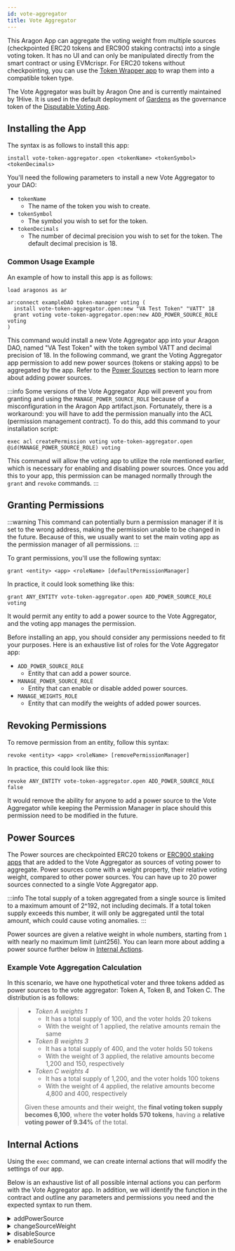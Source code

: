 ```yaml
---
id: vote-aggregator
title: Vote Aggregator
---
```


This Aragon App can aggregate the voting weight from multiple sources (checkpointed ERC20 tokens and ERC900 staking contracts) into a single voting token. It has no UI and can only be manipulated directly from the smart contract or using EVMcrispr. For ERC20 tokens without checkpointing, you can use the [Token Wrapper app](./token-wrapper.mdx) to wrap them into a compatible token type.

The Vote Aggregator was built by Aragon One and is currently maintained by 1Hive. It is used in the default deployment of [Gardens](https://gardens.1hive.org/#/home) as the governance token of the [Disputable Voting App](./disputableVoting.mdx).

## Installing the App

The syntax is as follows to install this app:

```
install vote-token-aggregator.open <tokenName> <tokenSymbol> <tokenDecimals>
```

You'll need the following parameters to install a new Vote Aggregator to your DAO:

- `tokenName`
    - The name of the token you wish to create.
- `tokenSymbol`
    - The symbol you wish to set for the token.
- `tokenDecimals`
    - The number of decimal precision you wish to set for the token. The default decimal precision is 18.

### Common Usage Example

An example of how to install this app is as follows:

```
load aragonos as ar

ar:connect exampleDAO token-manager voting (
  install vote-token-aggregator.open:new "VA Test Token" "VATT" 18
  grant voting vote-token-aggregator.open:new ADD_POWER_SOURCE_ROLE voting
)
```

This command would install a new Vote Aggregator app into your Aragon DAO, named "VA Test Token" with the token symbol VATT and decimal precision of 18. In the following command, we grant the Voting Aggregator app permission to add new power sources (tokens or staking apps) to be aggregated by the app. Refer to the [Power Sources](#power-sources) section to learn more about adding power sources.

:::info
Some versions of the Vote Aggregator App will prevent you from granting and using the `MANAGE_POWER_SOURCE_ROLE` because of a misconfiguration in the Aragon App artifact.json. Fortunately, there is a workaround: you will have to add the permission manually into the ACL (permission management contract). To do this, add this command to your installation script:

```
exec acl createPermission voting vote-token-aggregator.open @id(MANAGE_POWER_SOURCE_ROLE) voting
```

This command will allow the voting app to utilize the role mentioned earlier, which is necessary for enabling and disabling power sources. Once you add this to your app, this permission can be managed normally through the `grant` and `revoke` commands.
:::


<InstallVersioning />

## Granting Permissions

:::warning
This command can potentially burn a permission manager if it is set to the wrong address, making the permission unable to be changed in the future. Because of this, we usually want to set the main voting app as the permission manager of all permissions.
:::

To grant permissions, you'll use the following syntax:

```
grant <entity> <app> <roleName> [defaultPermissionManager]
```

In practice, it could look something like this:

```
grant ANY_ENTITY vote-token-aggregator.open ADD_POWER_SOURCE_ROLE voting
```

It would permit any entity to add a power source to the Vote Aggregator, and the voting app manages the permission.

Before installing an app, you should consider any permissions needed to fit your purposes. Here is an exhaustive list of roles for the Vote Aggregator app:

- `ADD_POWER_SOURCE_ROLE`
    - Entity that can add a power source.
- `MANAGE_POWER_SOURCE_ROLE`
    - Entity that can enable or disable added power sources.
- `MANAGE_WEIGHTS_ROLE`
    - Entity that can modify the weights of added power sources.



<TypesOfEntities />


<OracleGrant />


## Revoking Permissions


To remove permission from an entity, follow this syntax:

```
revoke <entity> <app> <roleName> [removePermissionManager]
```

In practice, this could look like this:

```
revoke ANY_ENTITY vote-token-aggregator.open ADD_POWER_SOURCE_ROLE false
```

It would remove the ability for anyone to add a power source to the Vote Aggregator while keeping the Permission Manager in place should this permission need to be modified in the future.

## Power Sources

The Power sources are checkpointed ERC20 tokens or [ERC900 staking apps](https://github.com/aragon/staking) that are added to the Vote Aggregator as sources of voting power to aggregate. Power sources come with a weight property, their relative voting weight, compared to other power sources. You can have up to 20 power sources connected to a single Vote Aggregator app.

:::info
The total supply of a token aggregated from a single source is limited to a maximum amount of 2^192, not including decimals. If a total token supply exceeds this number, it will only be aggregated until the total amount, which could cause voting anomalies. 
:::

Power sources are given a relative weight in whole numbers, starting from `1` with nearly no maximum limit (uint256). You can learn more about adding a power source further below in [Internal Actions](#internal-actions).

### Example Vote Aggregation Calculation

In this scenario, we have one hypothetical voter and three tokens added as power sources to the vote aggregator: Token A, Token B, and Token C. The distribution is as follows:

> - _Token A weights 1_ 
>     - It has a total supply of 100, and the voter holds 20 tokens
>     - With the weight of 1 applied, the relative amounts remain the same
> - _Token B weights 3_
>     - It has a total supply of 400, and the voter holds 50 tokens
>     - With the weight of 3 applied, the relative amounts become 1,200 and 150, respectively 
> - _Token C weights 4_
>     - It has a total supply of 1,200, and the voter holds 100 tokens
>     - With the weight of 4 applied, the relative amounts become 4,800 and 400, respectively 
> 
> Given these amounts and their weight, the **final voting token supply becomes 6,100**, where the **voter holds 570 tokens**, having a **relative voting power of 9.34%** of the total.

## Internal Actions

Using the `exec` command, we can create internal actions that will modify the settings of our app.

Below is an exhaustive list of all possible internal actions you can perform with the Vote Aggregator app. In addition, we will identify the function in the contract and outline any parameters and permissions you need and the expected syntax to run them.

<details><summary>addPowerSource</summary>
This function will add a checkpointed token (MiniMe or [wrapped token](./tokenWrapper.mdx) that will be aggregated into a single, weighted token, which is represented by the Vote Aggregator app itself.

#### Parameters
- `sourceAddress` - The address of the token you wish to add to the Vote Aggregator. (address) 
- `sourceType` - The interface type of the power source. You can bring either a checkpointed ERC20 or an ERC900 interface. There are three options, however:
    - 0 = Invalid
    - 1 = Checkpointed ERC20
    - 2 = ERC900
- `weight` - The relative voting weight of the power source to be added. [Learn more](#power-sources). (uint256)

#### Permissions

The entity creating the action will need the `ADD_POWER_SOURCE` role.

#### Syntax

```
exec vote-token-aggregator.open addPowerSource <sourceAddress> <sourceType> <weight>
```

#### Usage example

The following script would add a currently installed token-manager token to the Vote Aggregator, with a weight of 1:

```
exec vote-token-aggregator.open addPowerSource token-manager::token() 1 1
```
</details>

<details><summary>changeSourceWeight</summary>
This function will change the voting weight of an already added power source.

#### Parameters 

- `sourceAddress` - The token address of the already added power source.
- `weight` - the desired voting weight you wish to update the power source with.

#### Permissions

The entity creating the action will need the `MANAGE_WEIGHTS_ROLE` role.

#### Syntax

```
exec vote-token-aggregator.open changeSourceWeight <sourceAddress> <weight>
```

#### Usage example

The following script would change the voting weight of the added power source (token-manager token) to 3.

```
exec vote-token-aggregator.open changeSourceWeight token-manager::token() 3
```

</details>

<details><summary>disableSource</summary>

This function will disable an already added power source, removing its voting power from the Vote Aggregator. It can be re-enabled with the `enableSource` function.

#### Parameters 

- `sourceAddress` - The token address of the already added power source.

#### Permissions

The entity creating the action will need the `MANAGE_WEIGHTS_ROLE` role.

#### Syntax

```
exec vote-token-aggregator.open disableSource <sourceAddress>
```

#### Usage example

The following script would disable the power source of the token-manager token.

```
exec vote-token-aggregator.open disableSource token-manager::token()
```

</details>

<details><summary>enableSource</summary>
This function will enable an already added power source that has been disabled. It will re-add voting power from the power source to the Vote Aggregator.

#### Parameters 

- `sourceAddress` - The token address of the already added power source.

#### Permissions

The entity creating the action will need the `MANAGE_WEIGHTS_ROLE` role.

#### Syntax

```
exec vote-token-aggregator.open enableSource <sourceAddress>
```

#### Usage example

The following script would re-enable the power source of the token-manager token.

```
exec vote-token-aggregator.open enableSource token-manager::token()
```

</details>
